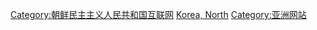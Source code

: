[[Category:朝鲜民主主义人民共和国互联网|Category:朝鲜民主主义人民共和国互联网]]
[[Category:各国网站|Korea, North]]
[[Category:亚洲网站|Category:亚洲网站]]
